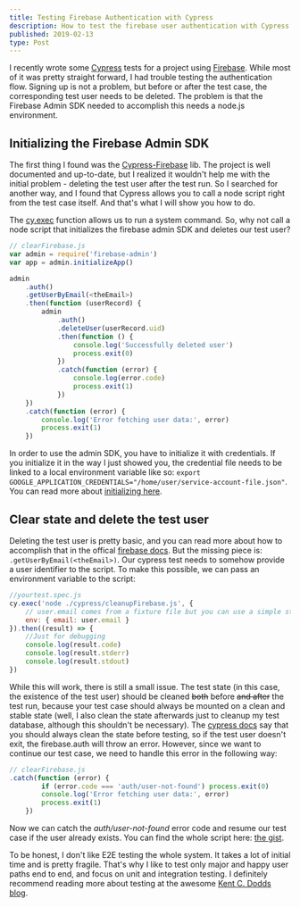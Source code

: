 ```yaml
---
title: Testing Firebase Authentication with Cypress
description: How to test the firebase user authentication with Cypress.
published: 2019-02-13
type: Post
---
```


I recently wrote some [Cypress](https://www.cypress.io/) tests for a project using [Firebase](https://firebase.google.com/). While most of it was pretty straight forward, I had trouble testing the authentication flow. Signing up is not a problem, but before or after the test case, the corresponding test user needs to be deleted. The problem is that the Firebase Admin SDK needed to accomplish this needs a node.js environment.

## Initializing the Firebase Admin SDK

The first thing I found was the [Cypress-Firebase](https://github.com/prescottprue/cypress-firebase) lib. The project is well documented and up-to-date, but I realized it wouldn't help me with the initial problem - deleting the test user after the test run. So I searched for another way, and I found that Cypress allows you to call a node script right from the test case itself. And that's what I will show you how to do.

The [cy.exec](https://docs.cypress.io/api/commands/exec.html) function allows us to run a system command. So, why not call a node script that initializes the firebase admin SDK and deletes our test user?

```javascript
// clearFirebase.js
var admin = require('firebase-admin')
var app = admin.initializeApp()

admin
    .auth()
    .getUserByEmail(<theEmail>)
    .then(function (userRecord) {
        admin
            .auth()
            .deleteUser(userRecord.uid)
            .then(function () {
                console.log('Successfully deleted user')
                process.exit(0)
            })
            .catch(function (error) {
                console.log(error.code)
                process.exit(1)
            })
    })
    .catch(function (error) {
        console.log('Error fetching user data:', error)
        process.exit(1)
    })
```

In order to use the admin SDK, you have to initialize it with credentials. If you initialize it in the way I just showed you, the credential file needs to be linked to a local environment variable like so: `export GOOGLE_APPLICATION_CREDENTIALS="/home/user/service-account-file.json"`. You can read more about [initializing here](https://firebase.google.com/docs/admin/setup#initialize-sdk).

## Clear state and delete the test user

Deleting the test user is pretty basic, and you can read more about how to accomplish that in the offical [firebase docs](https://firebase.google.com/docs/auth/admin/manage-users#delete_a_user). But the missing piece is: `.getUserByEmail(<theEmail>)`. Our cypress test needs to somehow provide a user identifier to the script. To make this possible, we can pass an environment variable to the script:

```javascript
//yourtest.spec.js
cy.exec('node ./cypress/cleanupFirebase.js', {
    // user.email comes from a fixture file but you can use a simple string as well
    env: { email: user.email }
}).then((result) => {
    //Just for debugging
    console.log(result.code)
    console.log(result.stderr)
    console.log(result.stdout)
})
```

While this will work, there is still a small issue. The test state (in this case, the existence of the test user) should be cleaned ~~both~~ before ~~and after~~ the test run, because your test case should always be mounted on a clean and stable state (well, I also clean the state afterwards just to cleanup my test database, although this shouldn't be necessary). The [cypress docs](https://docs.cypress.io/guides/references/best-practices.html#Using-after-or-afterEach-hooks) say that you should always clean the state before testing, so if the test user doesn't exit, the firebase.auth will throw an error. However, since we want to continue our test case, we need to handle this error in the following way:

```javascript
// clearFirebase.js
.catch(function (error) {
        if (error.code === 'auth/user-not-found') process.exit(0)
        console.log('Error fetching user data:', error)
        process.exit(1)
    })
```

Now we can catch the _auth/user-not-found_ error code and resume our test case if the user already exists. You can find the whole script here: [the gist](https://gist.github.com/zeekrey/4ca1a768ec4cc5793c3f41c88ee66eb2).

To be honest, I don't like E2E testing the whole system. It takes a lot of initial time and is pretty fragile. That's why I like to test only major and happy user paths end to end, and focus on unit and integration testing. I definitely recommend reading more about testing at the awesome [Kent C. Dodds blog](https://kentcdodds.com/blog/write-tests).
